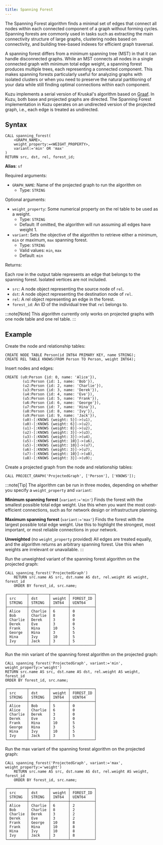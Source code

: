 ```yaml
---
title: Spanning Forest
---
```


The Spanning Forest algorithm finds a minimal set of edges that connect all nodes within each
connected component of a graph without forming cycles. Spanning forests are commonly used in
tasks such as extracting the main connectivity structure of large graphs, clustering nodes based on connectivity,
and building tree-based indexes for efficient graph traversal.

A spanning forest differs from a minimum spanning tree (MST) in that it can handle disconnected graphs.
While an MST connects all nodes in a single connected graph with minimum total edge weight, a spanning
forest produces multiple trees, each representing a connected component. This makes spanning forests particularly
useful for analyzing graphs with isolated clusters or when you need to preserve the natural partitioning
of your data while still finding optimal connections within each component.

Kuzu implements a serial version of Kruskal's algorithm based on [Graaf](https://bobluppes.github.io/graaf/).
In Kuzu, both base and projected graphs are directed. The Spanning Forest implementation in Kuzu operates on
an undirected version of the projected graph, i.e., each edge is treated as undirected.

## Syntax

```cypher
CALL spanning_forest(
    <GRAPH_NAME>,
    weight_property:=<WEIGHT_PROPERTY>,
    variant:='min' OR 'max'
)
RETURN src, dst, rel, forest_id;
```

**Alias**: `sf`

Required arguments:

- `GRAPH_NAME`: Name of the projected graph to run the algorithm on
    - Type: `STRING`

Optional arguments:

- `weight_property`: Some numerical property on the rel table to be used as a weight.
    - Type: `STRING`
    - Default: If omitted, the algorithm will run assuming all edges have weight 1.
- `variant`: Sets the objective of the algorithm to retrieve either a minimum, `min` or maximum, `max` spanning forest.
    - Type: `STRING`
    - Valid values: `min`, `max`
    - Default: `min`

Returns:

Each row in the output table represents an edge that belongs to the spanning forest.
Isolated vertices are not included.

- `src`: A node object representing the source node of `rel`.
- `dst`: A node object representing the destination node of `rel`.
- `rel`: A rel object representing an edge in the forest.
- `forest_id`: An ID of the individual tree that `rel` belongs to.

:::note[Note]
This algorithm currently only works on projected graphs with one node table and one rel table.
:::

## Example

Create the node and relationship tables:
```cypher
CREATE NODE TABLE Person(id INT64 PRIMARY KEY, name STRING);
CREATE REL TABLE KNOWS(FROM Person TO Person, weight INT64);
```
Insert nodes and edges:
```cypher
CREATE (u0:Person {id: 0, name: 'Alice'}),
        (u1:Person {id: 1, name: 'Bob'}),
        (u2:Person {id: 2, name: 'Charlie'}),
        (u3:Person {id: 3, name: 'Derek'}),
        (u4:Person {id: 4, name: 'Eve'}),
        (u5:Person {id: 5, name: 'Frank'}),
        (u6:Person {id: 6, name: 'George'}),
        (u7:Person {id: 7, name: 'Hina'}),
        (u8:Person {id: 8, name: 'Ivy'}),
        (u9:Person {id: 9, name: 'Jack'}),
        (u0)-[:KNOWS {weight: 5}]->(u1),
        (u0)-[:KNOWS {weight: 6}]->(u2),
        (u1)-[:KNOWS {weight: 8}]->(u2),
        (u2)-[:KNOWS {weight: 3}]->(u3),
        (u3)-[:KNOWS {weight: 3}]->(u4),
        (u5)-[:KNOWS {weight: 10}]->(u6),
        (u5)-[:KNOWS {weight: 10}]->(u7),
        (u6)-[:KNOWS {weight: 3}]->(u7),
        (u7)-[:KNOWS {weight: 10}]->(u8),
        (u8)-[:KNOWS {weight: 3}]->(u9);
```
Create a projected graph from the node and relationship tables:
```cypher
CALL PROJECT_GRAPH('ProjectedGraph', ['Person'], ['KNOWS']);
```

:::note[Tip]
The algorithm can be run in three modes, depending on whether you specify a `weight_property` and `variant`:

**Minimum spanning forest** (`variant:='min'`)
Finds the forest with the smallest possible total edge weight.
Use this when you want the most cost-efficient connections, such as for network design or infrastructure planning.

**Maximum spanning forest** (`variant:='max'`)
Finds the forest with the largest possible total edge weight.
Use this to highlight the strongest, most important, or most reliable connections in your network.

**Unweighted** (no `weight_property` provided)
All edges are treated equally, and the algorithm returns an arbitrary spanning forest.
Use this when weights are irrelevant or unavailable.
:::

Run the unweighted variant of the spanning forest algorithm on the projected graph:
```cypher
CALL spanning_forest('ProjectedGraph')
    RETURN src.name AS src, dst.name AS dst, rel.weight AS weight, forest_id
    ORDER BY forest_id, src.name;
```
```table
┌─────────┬─────────┬────────┬───────────┐
│ src     │ dst     │ weight │ FOREST_ID │
│ STRING  │ STRING  │ INT64  │ UINT64    │
├─────────┼─────────┼────────┼───────────┤
│ Alice   │ Charlie │ 6      │ 0         │
│ Bob     │ Charlie │ 8      │ 0         │
│ Charlie │ Derek   │ 3      │ 0         │
│ Derek   │ Eve     │ 3      │ 0         │
│ Frank   │ Hina    │ 10     │ 5         │
│ George  │ Hina    │ 3      │ 5         │
│ Hina    │ Ivy     │ 10     │ 5         │
│ Ivy     │ Jack    │ 3      │ 5         │
└─────────┴─────────┴────────┴───────────┘
```

Run the min variant of the spanning forest algorithm on the projected graph:
```cypher
CALL spanning_forest('ProjectedGraph', variant:='min', weight_property:='weight')
RETURN src.name AS src, dst.name AS dst, rel.weight AS weight, forest_id
ORDER BY forest_id, src.name;
```
```table
┌─────────┬─────────┬────────┬───────────┐
│ src     │ dst     │ weight │ FOREST_ID │
│ STRING  │ STRING  │ INT64  │ UINT64    │
├─────────┼─────────┼────────┼───────────┤
│ Alice   │ Bob     │ 5      │ 0         │
│ Alice   │ Charlie │ 6      │ 0         │
│ Charlie │ Derek   │ 3      │ 0         │
│ Derek   │ Eve     │ 3      │ 0         │
│ Frank   │ Hina    │ 10     │ 5         │
│ George  │ Hina    │ 3      │ 5         │
│ Hina    │ Ivy     │ 10     │ 5         │
│ Ivy     │ Jack    │ 3      │ 5         │
└─────────┴─────────┴────────┴───────────┘
```

Run the max variant of the spanning forest algorithm on the projected graph:
```cypher
CALL spanning_forest('ProjectedGraph', variant:='max', weight_property:='weight')
    RETURN src.name AS src, dst.name AS dst, rel.weight AS weight, forest_id
    ORDER BY forest_id, src.name;
```
```table
┌─────────┬─────────┬────────┬───────────┐
│ src     │ dst     │ weight │ FOREST_ID │
│ STRING  │ STRING  │ INT64  │ UINT64    │
├─────────┼─────────┼────────┼───────────┤
│ Alice   │ Charlie │ 6      │ 2         │
│ Bob     │ Charlie │ 8      │ 2         │
│ Charlie │ Derek   │ 3      │ 2         │
│ Derek   │ Eve     │ 3      │ 2         │
│ Frank   │ George  │ 10     │ 8         │
│ Frank   │ Hina    │ 10     │ 8         │
│ Hina    │ Ivy     │ 10     │ 8         │
│ Ivy     │ Jack    │ 3      │ 8         │
└─────────┴─────────┴────────┴───────────┘
```
